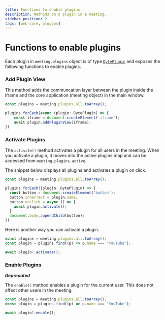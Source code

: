 ```yaml
---
title: Functions to enable plugins
description: Methods on a plugin in a meeting.
sidebar_position: 2
tags: [web-core, plugins]
---
```


# Functions to enable plugins

Each plugin in `meeting.plugins` object is of type [`DytePlugin`](./introduction) and exposes the following functions to enable plugins.

### Add Plugin View

This method adds the communcation layer between the plugin inside the iframe
and the core application (meeting object) in the main window.
```ts
const plugins = meeting.plugins.all.toArray();

plugins.forEach(async (plugin: DytePlugin) => {
    const iframe = document.createElement('iframe');
    await plugin.addPluginView(iframe);
})
```

### Activate Plugins

The `activate()` method activates a plugin for all users in the meeting. When you activate a plugin, it moves into the active plugins map and can be accessed from `meeting.plugins.active`.

The snippet below displays all plugins and activates a plugin on click.
```ts
const plugins = meeting.plugins.all.toArray();

plugins.forEach((plugin: DytePlugin) => {
  const button = document.createElement('button');
  button.innerText = plugin.name;
  button.onclick = async () => {
    await plugin.activate();
  }
  document.body.appendChild(button);
})
```

Here is another way you can activate a plugin.

```ts
const plugins = meeting.plugins.all.toArray();
const plugin = plugins.find((p) => p.name === "YouTube");

await plugin?.activate();
```

### ~~Enable Plugins~~
***Deprecated***

The `enable()` method enables a plugin for the current user. This does not affect other users in the meeting.
```ts
const plugins = meeting.plugins.all.toArray();
const plugin = plugins.find((p) => p.name === "YouTube");

await plugin?.enable();
```
